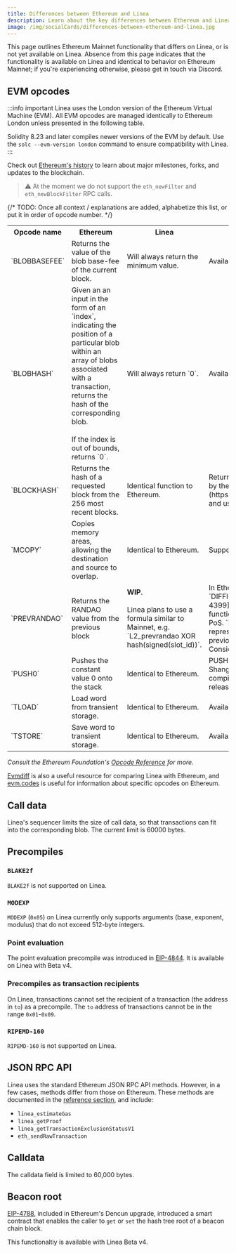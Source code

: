 ```yaml
---
title: Differences between Ethereum and Linea
description: Learn about the key differences between Ethereum and Linea.
image: /img/socialCards/differences-between-ethereum-and-linea.jpg
---
```


This page outlines Ethereum Mainnet functionality that differs on Linea, or is not yet available on 
Linea. Absence from this page indicates that the functionality is available on Linea and identical 
to behavior on Ethereum Mainnet; if you're experiencing otherwise, please get in touch via Discord.

## EVM opcodes

:::info important
Linea uses the London version of the Ethereum Virtual Machine (EVM). All EVM opcodes are managed
identically to Ethereum London unless presented in the following table.

Solidity 8.23 and later compiles newer versions of the EVM by default. Use the `solc --evm-version london`
command to ensure compatibility with Linea.
:::

Check out [Ethereum's history](https://ethereum.org/en/history/) to learn about major milestones, 
forks, and updates to the blockchain.

> ⚠️ At the moment we do not support the `eth_newFilter` and `eth_newBlockFilter` RPC calls.

{/* TODO: Once all context / explanations are added, alphabetize this list, or put it in order of opcode number. */}
<table>
    <tr>
        <th>Opcode name</th> 
        <th>Ethereum</th>
        <th>Linea</th>
        <th>Explanation</th>
    </tr>
    <tr>
        <td>`BLOBBASEFEE`</td>
        <td>Returns the value of the blob base-fee of the current block.</td>
        <td>Will always return the minimum value.</td>
        <td>Available on Linea with Beta v4.</td>
    </tr>
    <tr>
        <td>`BLOBHASH`</td>
        <td>Given an an input in the form of an `index`, indicating the position of a
            particular blob within an array of blobs associated with a transaction, returns the hash of the corresponding blob.
            <br /> <br /> If the index is out of bounds, returns `0`.</td>
        <td>Will always return `0`.</td>
        <td>Available on Linea with Beta v4.</td>
    </tr>
    <tr>
        <td>`BLOCKHASH`</td>
        <td>Returns the hash of a requested block from the 256 most recent blocks.</td>
        <td>Identical function to Ethereum.</td>
        <td>Returns the correct value, but the value is not guaranteed by the proof (Linea is a 
        [type 2 zkEVM](https://vitalik.eth.limo/general/2022/08/04/zkevm.html), and uses/proves an 
        L2-specific state representation).</td>
    </tr>
    <tr>
        <td>`MCOPY`</td>
        <td>Copies memory areas, allowing the destination and source to overlap.</td>
        <td>Identical to Ethereum.</td>
        <td>Supported with Linea Beta v4.</td>
    </tr>
    <tr>
        <td>`PREVRANDAO`</td>
        <td>Returns the RANDAO value from the previous block</td>
        <td><strong>WIP</strong>. <br /> <br />
            Linea plans to use a formula similar to Mainnet, e.g. `L2_prevrandao XOR hash(signed(slot_id))`.</td>
        <td>In Ethereum, `PREVRANDAO` was previously known as `DIFFICULTY`. It was renamed to 
        `PREVRANDAO` in [EIP-4399](https://eips.ethereum.org/EIPS/eip-4399) and its functionality 
        changed due to the switch from PoW to PoS. `PREVRANDAO` returns a full 256-bit value that 
        represents the randomness beacon output of the previous block. For more, see the 'Security 
        Considerations' section of EIP-4399.</td>
    </tr>
    <tr>
        <td>`PUSH0`</td>
        <td>Pushes the constant value 0 onto the stack</td>
        <td>Identical to Ethereum.</td>
        <td>PUSH0 was introduced in the Ethereum Mainnet Shanghai upgrade and became available in 
        Solidity compiler version 0.8.20, which came after the London release. Available on Linea 
        with Beta v4.</td>
    </tr>
    <tr>
        <td>`TLOAD`</td>
        <td>Load word from transient storage.</td>
        <td>Identical to Ethereum.</td>
        <td>Available on Linea with Beta v4.</td>
    </tr>
    <tr>
        <td>`TSTORE`</td>
        <td>Save word to transient storage.</td>
        <td>Identical to Ethereum.</td>
        <td>Available on Linea with Beta v4.</td>
    </tr>
</table>

_Consult the Ethereum Foundation's [Opcode Reference](https://ethereum.org/en/developers/docs/evm/opcodes/) 
for more._

[Evmdiff](https://www.evmdiff.com) is also a useful resource for comparing Linea with Ethereum, and
[evm.codes](https://www.evm.codes/) is useful for information about specific opcodes on Ethereum.

## Call data

Linea's sequencer limits the size of call data, so that transactions can fit into the corresponding blob.
The current limit is 60000 bytes.

## Precompiles

### `BLAKE2f`

`BLAKE2f` is not supported on Linea.

### `MODEXP`

`MODEXP` (`0x05`) on Linea currently only supports arguments (base, exponent, modulus) that do not 
exceed 512-byte integers.

### Point evaluation

The point evaluation precompile was introduced in [EIP-4844](https://eips.ethereum.org/EIPS/eip-4844#point-evaluation-precompile). 
It is available on Linea with Beta v4.

### Precompiles as transaction recipients

On Linea, transactions cannot set the recipient of a transaction (the address in `to`) as a 
precompile. The `to` address of transactions cannot be in the range `0x01`-`0x09`.

### `RIPEMD-160`

`RIPEMD-160` is not supported on Linea.

## JSON RPC API

Linea uses the standard Ethereum JSON RPC API methods. However, in a few cases, methods differ from 
those on Ethereum. These methods are documented in the [reference section](../../api/reference/index.mdx),
and include:
- `linea_estimateGas`
- `linea_getProof`
- `linea_getTransactionExclusionStatusV1`
- `eth_sendRawTransaction`

## Calldata

The calldata field is limited to 60,000 bytes. 

## Beacon root

[EIP-4788](https://eips.ethereum.org/EIPS/eip-4788), included in Ethereum's Dencun upgrade, 
introduced a smart contract that enables the caller to `get` or `set` the hash tree root of a 
beacon chain block. 

This functionaltiy is available with Linea Beta v4.